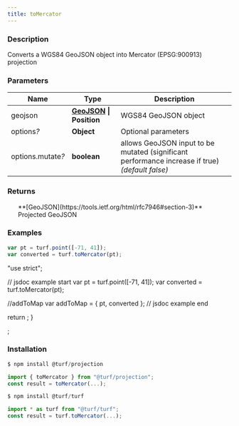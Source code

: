 ```yaml
---
title: toMercator
---
```


    
### Description

Converts a WGS84 GeoJSON object into Mercator (EPSG:900913) projection

### Parameters

| Name                   | Type                                                                     | Description                                                                                     |
| ---------------------- | ------------------------------------------------------------------------ | ----------------------------------------------------------------------------------------------- |
| geojson                | **[GeoJSON](https://tools.ietf.org/html/rfc7946#section-3) \| Position** | WGS84 GeoJSON object                                                                            |
| options<i>?</i>        | **Object**                                                               | Optional parameters                                                                             |
| options.mutate<i>?</i> | **boolean**                                                              | allows GeoJSON input to be mutated (significant performance increase if true) _(default false)_ |

### Returns

<ul>
  **[GeoJSON](https://tools.ietf.org/html/rfc7946#section-3)** Projected GeoJSON

</ul>

### Examples

```javascript
var pt = turf.point([-71, 41]);
var converted = turf.toMercator(pt);
```

  "use strict";

  // jsdoc example start
  var pt = turf.point([-71, 41]);
  var converted = turf.toMercator(pt);

  //addToMap
  var addToMap = { pt, converted };
  // jsdoc example end

  return <ExampleMap addToMap={addToMap} />;
}

<Map0 />;

### Installation

```javascript
$ npm install @turf/projection

import { toMercator } from "@turf/projection";
const result = toMercator(...);
```

```javascript
$ npm install @turf/turf

import * as turf from "@turf/turf";
const result = turf.toMercator(...);
```
